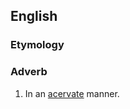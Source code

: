 ==English==

===Etymology===
{{suffix|acervate|ly}}

===Adverb===
{{en-adv}}

# In an [[acervate]] manner.